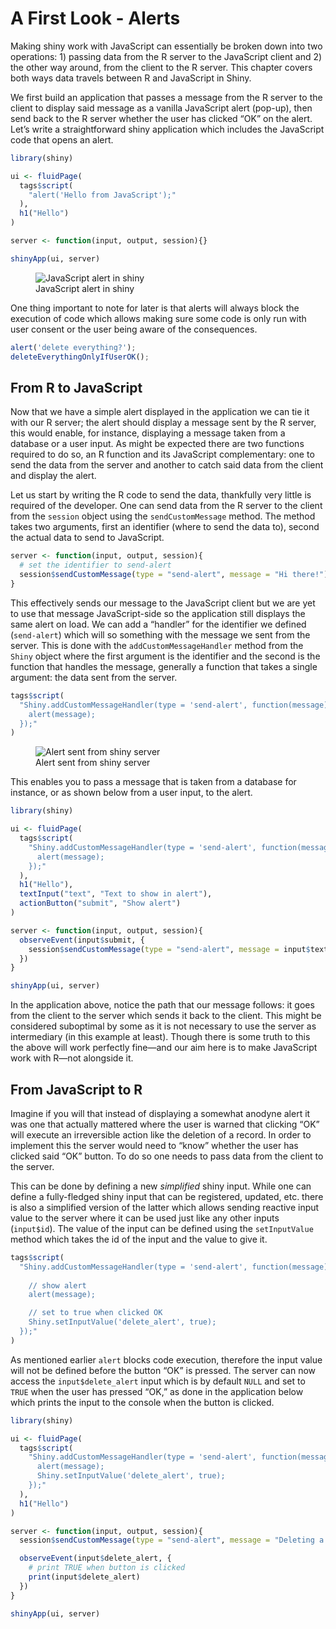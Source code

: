# A First Look - Alerts

Making shiny work with JavaScript can essentially be broken down into two operations: 1) passing data from the R server to the JavaScript client and 2) the other way around, from the client to the R server. This chapter covers both ways data travels between R and JavaScript in Shiny.

We first build an application that passes a message from the R server to the client to display said message as a vanilla JavaScript alert (pop-up), then send back to the R server whether the user has clicked "OK" on the alert. Let's write a straightforward shiny application which includes the JavaScript code that opens an alert.

```r
library(shiny)

ui <- fluidPage(
  tags$script(
    "alert('Hello from JavaScript');"
  ),
  h1("Hello")
)

server <- function(input, output, session){}

shinyApp(ui, server)
```

![JavaScript alert in shiny](images/alert.png)

One thing important to note for later is that alerts will always block the execution of code which allows making sure some code is only run with user consent or the user being aware of the consequences.

```js
alert('delete everything?');
deleteEverythingOnlyIfUserOK();
```

## From R to JavaScript {-}

Now that we have a simple alert displayed in the application we can tie it with our R server; the alert should display a message sent by the R server, this would enable, for instance, displaying a message taken from a database or a user input. As might be expected there are two functions required to do so, an R function and its JavaScript complementary: one to send the data from the server and another to catch said data from the client and display the alert. 

Let us start by writing the R code to send the data, thankfully very little is required of the developer. One can send data from the R server to the client from the `session` object using the `sendCustomMessage` method. The method takes two arguments, first an identifier (where to send the data to), second the actual data to send to JavaScript.  

```r
server <- function(input, output, session){
  # set the identifier to send-alert
  session$sendCustomMessage(type = "send-alert", message = "Hi there!")
}
```

This effectively sends our message to the JavaScript client but we are yet to use that message JavaScript-side so the application still displays the same alert on load. We can add a "handler" for the identifier we defined (`send-alert`) which will so something with the message we sent from the server. This is done with the `addCustomMessageHandler` method from the `Shiny` object where the first argument is the identifier and the second is the function that handles the message, generally a function that takes a single argument: the data sent from the server. 

```r
tags$script(
  "Shiny.addCustomMessageHandler(type = 'send-alert', function(message) {
    alert(message);
  });"
)
```

![Alert sent from shiny server](images/alert-shiny.png)

This enables you to pass a message that is taken from a database for instance, or as shown below from a user input, to the alert.

```r
library(shiny)

ui <- fluidPage(
  tags$script(
    "Shiny.addCustomMessageHandler(type = 'send-alert', function(message) {
      alert(message);
    });"
  ),
  h1("Hello"),
  textInput("text", "Text to show in alert"),
  actionButton("submit", "Show alert")
)

server <- function(input, output, session){
  observeEvent(input$submit, {
    session$sendCustomMessage(type = "send-alert", message = input$text)
  })
}

shinyApp(ui, server)
```

In the application above, notice the path that our message follows: it goes from the client to the server which sends it back to the client. This might be considered suboptimal by some as it is not necessary to use the server as intermediary (in this example at least). Though there is some truth to this the above will work perfectly fine---and our aim here is to make JavaScript work with R---not alongside it.

## From JavaScript to R {-}

Imagine if you will that instead of displaying a somewhat anodyne alert it was one that actually mattered where the user is warned that clicking "OK" will execute an irreversible action like the deletion of a record. In order to implement this the server would need to "know" whether the user has clicked said "OK" button. To do so one needs to pass data from the client to the server.

This can be done by defining a new _simplified_ shiny input. While one can define a fully-fledged shiny input that can be registered, updated, etc. there is also a simplified version of the latter which allows sending reactive input value to the server where it can be used just like any other inputs (`input$id`). The value of the input can be defined using the `setInputValue` method which takes the id of the input and the value to give it.

```r
tags$script(
  "Shiny.addCustomMessageHandler(type = 'send-alert', function(message) {
    
    // show alert
    alert(message);

    // set to true when clicked OK
    Shiny.setInputValue('delete_alert', true);
  });"
)
```

As mentioned earlier `alert` blocks code execution, therefore the input value will not be defined before the button "OK" is pressed. The server can now access the `input$delete_alert` input which is by default `NULL` and set to `TRUE` when the user has pressed "OK," as done in the application below which prints the input to the console when the button is clicked.

```r
library(shiny)

ui <- fluidPage(
  tags$script(
    "Shiny.addCustomMessageHandler(type = 'send-alert', function(message) {
      alert(message);
      Shiny.setInputValue('delete_alert', true);
    });"
  ),
  h1("Hello")
)

server <- function(input, output, session){
  session$sendCustomMessage(type = "send-alert", message = "Deleting a record!")

  observeEvent(input$delete_alert, {
    # print TRUE when button is clicked
    print(input$delete_alert) 
  })
}

shinyApp(ui, server)
```